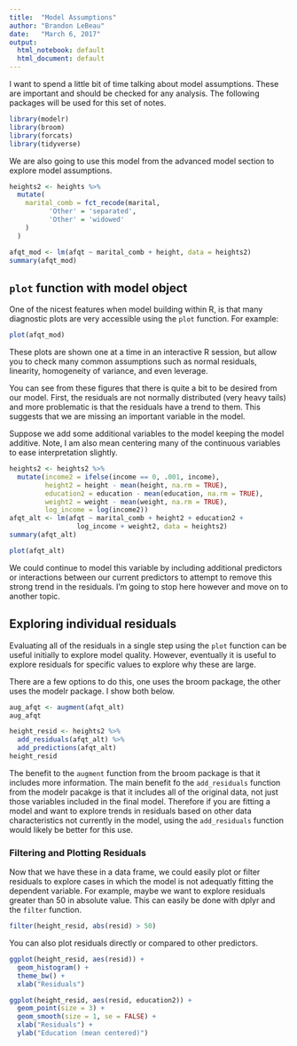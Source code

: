 ```yaml
---
title:  "Model Assumptions"
author: "Brandon LeBeau"
date:   "March 6, 2017"
output:
  html_notebook: default
  html_document: default
---
```


I want to spend a little bit of time talking about model assumptions. These are important and should be checked for any analysis. The following packages will be used for this set of notes.

```r
library(modelr)
library(broom)
library(forcats)
library(tidyverse)
```

We are also going to use this model from the advanced model section to explore model assumptions.

```r
heights2 <- heights %>%
  mutate(
    marital_comb = fct_recode(marital,
          'Other' = 'separated',
          'Other' = 'widowed'
    )
  )

afqt_mod <- lm(afqt ~ marital_comb + height, data = heights2)
summary(afqt_mod)
```

## `plot` function with model object
One of the nicest features when model building within R, is that many diagnostic plots are very accessible using the `plot` function. For example:

```r
plot(afqt_mod)
```

These plots are shown one at a time in an interactive R session, but allow you to check many common assumptions such as normal residuals, linearity, homogeneity of variance, and even leverage.

You can see from these figures that there is quite a bit to be desired from our model. First, the residuals are not normally distributed (very heavy tails) and more problematic is that the residuals have a trend to them. This suggests that we are missing an important variable in the model.

Suppose we add some additional variables to the model keeping the model additive. Note, I am also mean centering many of the continuous variables to ease interpretation slightly.

```r
heights2 <- heights2 %>%
  mutate(income2 = ifelse(income == 0, .001, income),
         height2 = height - mean(height, na.rm = TRUE),
         education2 = education - mean(education, na.rm = TRUE),
         weight2 = weight - mean(weight, na.rm = TRUE),
         log_income = log(income2))
afqt_alt <- lm(afqt ~ marital_comb + height2 + education2 + 
                 log_income + weight2, data = heights2)
summary(afqt_alt)
```

```r
plot(afqt_alt)
```

We could continue to model this variable by including additional predictors or interactions between our current predictors to attempt to remove this strong trend in the residuals. I'm going to stop here however and move on to another topic.

## Exploring individual residuals
Evaluating all of the residuals in a single step using the `plot` function can be useful initially to explore model quality. However, eventually it is useful to explore residuals for specific values to explore why these are large.

There are a few options to do this, one uses the broom package, the other uses the modelr package. I show both below.

```r
aug_afqt <- augment(afqt_alt)
aug_afqt
```

```r
height_resid <- heights2 %>%
  add_residuals(afqt_alt) %>%
  add_predictions(afqt_alt)
height_resid
```

The benefit to the `augment` function from the broom package is that it includes more information. The main benefit fo the `add_residuals` function from the modelr pacakge is that it includes all of the original data, not just those variables included in the final model. Therefore if you are fitting a model and want to explore trends in residuals based on other data characteristics not currently in the model, using the `add_residuals` function would likely be better for this use.

### Filtering and Plotting Residuals
Now that we have these in a data frame, we could easily plot or filter residuals to explore cases in which the model is not adequatly fitting the dependent variable. For example, maybe we want to explore residuals greater than 50 in absolute value. This can easily be done with dplyr and the `filter` function.

```r
filter(height_resid, abs(resid) > 50)
```

You can also plot residuals directly or compared to other predictors.

```r
ggplot(height_resid, aes(resid)) + 
  geom_histogram() + 
  theme_bw() + 
  xlab("Residuals")
```

```r
ggplot(height_resid, aes(resid, education2)) + 
  geom_point(size = 3) + 
  geom_smooth(size = 1, se = FALSE) + 
  xlab("Residuals") + 
  ylab("Education (mean centered)")
```

